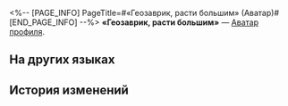 <%-- [PAGE_INFO]
PageTitle=#«Геозаврик, расти большим» (Аватар)#
[END_PAGE_INFO] --%>
{{Предмет Инфобокс
|Название    = «Геозаврик, расти большим»
|id          = 202040
|Изображение = Аватар «Геозаврик, расти большим».png
|Тип         = Аватар профиля
|Инвентарь   = 
|Редкость    = 4
|Эффект      = 
|Описание    = Растущий здоровый геозаврик.
|Источник1   = [[Аватар за событие «Растим геозавра вместе!».]]
}}
{{Описание|''«Уру-ру, уру-ру! (Я хочу стать сильным как гора!)»''}}
'''«Геозаврик, расти большим»''' — [[Аватар профиля]].

==На других языках==
{{На других языках
|en   = "The Mini Dromas Is Growing Up"
|zhs  = 「小地兽要大了」
|zht  = 「小地獸要變大了」
|ja   = 「ちび地獣すくすく！」
|ko   = 「점점 커지는 작은 드로마스」
|es   = "Minidroma está creciendo"
|fr   = «&nbsp;Le Mini Draka grandit&nbsp;»
|ru   = «Геозаврик, расти большим»
|th   = "อสูรธรณีจิ๋วจะโตแล้ว"
|vi   = "Thú Tiểu Địa Sắp Lớn Rồi"
|de   = „Das Minidroma wird groß“
|id   = "Dromas Mini Tumbuh Besar"
|pt   = "O Mini Dromas Está Crescendo"
}}

==История изменений==
{{История изменений|3.6}}
